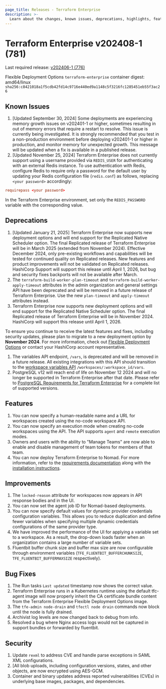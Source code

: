 ```yaml
---
page_title: Releases - Terraform Enterprise
description: >-
  Learn about the changes, known issues, deprecations, highlights, features, improvements, bug fixes, and security fixes for the v202408-1 (781) release.
---
```


# Terraform Enterprise v202408-1 (781)

Last required release: [v202406-1 (776)](/terraform/enterprise/releases/2024/v202406-1)

Flexible Deployment Options `terraform-enterprise` container digest: amd64/linux `sha256:c8421018a1f5cdb42fd14c9716e440ed9a1148c5f3216fc1285451eb55f3ac26`

## Known Issues
1. [Updated September 30, 2024] Some deployments are experiencing memory growth issues on v202401-1 or higher, sometimes resulting in out of memory errors that require a restart to resolve. This issue is currently being investigated. It is strongly recommended that you test in a non-production environment before deploying v202401-1 or higher in production, and monitor memory for unexpected growth. This message will be updated when a fix is available in a published release.
2. [Updated November 25, 2024] Terraform Enterprise does not currently support using a username provided via `REDIS_USER` for authenticating with an external Redis instance.
To use authentication with Redis, configure Redis to require only a password for the default user by updating your Redis configuration file (`redis.conf`) as follows, replacing `<your password>` accordingly:
```redis.conf
requirepass <your password>
```
In the Terraform Enterprise environment, set only the `REDIS_PASSWORD` variable with the corresponding value.

## Deprecations

1. [Updated January 21, 2025] Terraform Enterprise now supports new deployment options and will end support for the Replicated Native Scheduler option.
   The final Replicated release of Terraform Enterprise will be in March 2025 (extended from November 2024). Effective December 2024,
   only pre-existing workflows and capabilities will be tested for continued quality on Replicated releases. New features and product
   improvements will not be validated on Replicated releases. HashiCorp Support will support this release until April 1, 2026, but
   bug and security fixes backports will not be available after March.
1. The `terraform-build-worker-plan-timeout` and `terraform-build-worker-apply-timeout` attributes in the admin organization and general settings API have been deprecated and will be removed in a future release of Terraform Enterprise. Use the new `plan-timeout` and `apply-timeout` attributes instead.
1. Terraform Enterprise now supports new deployment options and will end support for the Replicated Native Scheduler option. The final Replicated release of Terraform Enterprise will be in November 2024. HashiCorp will support this release until April 1, 2026.

  To ensure you continue to receive the latest features and fixes, including security updates, please plan to migrate to a new deployment option by **November 2024**. For more information, check out [Flexible Deployment Options](/terraform/enterprise/flexible-deployments/) or contact your HashiCorp account representative.
1. The variables API endpoint, `/vars`, is deprecated and will be removed in a future release. All existing integrations with this API should transition to the [workspace variables API](/terraform/cloud-docs/api-docs/workspace-variables) `/workspaces/:workspace_id/vars`.
1. PostgreSQL v12 will reach end of life on November 12 2024 and will no longer be supported in Terraform Enterprise after that date. Please refer to [PostgreSQL Requirements for Terraform Enterprise](/terraform/enterprise/flexible-deployments/install/requirements/data-storage/postgres-requirements) for a complete list of supported versions.

## Features
1. You can now specify a human-readable name and a URL for workspaces created using the no-code workspace API.
2. You can now specify an execution mode when creating no-code workspaces using the API. The API supports `agent` and `remote` execution modes.
3. Owners and users with the ability to "Manage Teams" are now able to enable and disable management of team tokens for members of that team.
4. You can now deploy Terraform Enterprise to Nomad. For more information, refer to the [requirements documentation](/terraform/enterprise/flexible-deployments/install/nomad/requirements) along with the [installation instructions](/terraform/enterprise/flexible-deployments/install/nomad/install).

## Improvements
1. The `locked-reason` attribute for workspaces now appears in API response bodies and in the UI.
1. You can now set the agent job ID for Nomad-based deployments.
1. You can now specify default values for dynamic provider credentials configuration variables. This allows you to reduce duplication and define fewer variables when specifying multiple dynamic credentials configurations of the same provider type.
1. We have improved the performance of the UI for applying a variable set to a workspace. As a result, the drop-down loads faster when an organization contains a large number of variable sets.
1. Fluentbit buffer chunk size and buffer max size are now configurable through environment variables (`TFE_FLUENTBIT_BUFFERCHUNKSIZE`, `TFE_FLUENTBIT_BUFFERMAXSIZE` respectively).

## Bug Fixes

1. The Run tasks `Last updated` timestamp now shows the correct value.
1. Terraform Enterprise runs in a Kubernetes runtime using the default tfc-agent image will now properly inherit the CA certificate bundle content from the Terraform Enterprise Flexible Deployment Options image.
1. The `tfe-admin node-drain` and `tfectl node drain` commands now block until the node is fully drained.
1. Archivist log levels are now changed back to debug from info.
1. Resolved a bug where Nginx access logs would not be captured in support bundles or forwarded by fluentbit.

## Security

1. Update `rexml` to address CVE and handle parse exceptions in SAML XML configurations.
1. [All blob uploads, including configuration versions, states, and other objects, are now encrypted using AES-GCM.
1. Container and binary updates address reported vulnerabilities (CVEs) in underlying base images, packages, and dependencies.
